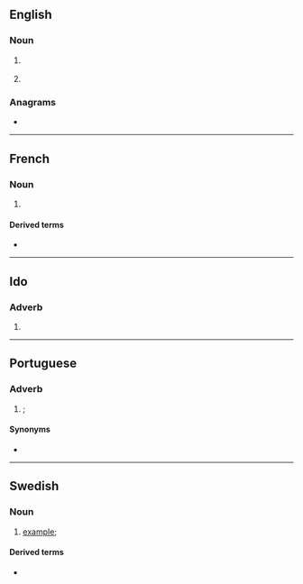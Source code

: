 {{also|ex|Ex|ex-|-ex}}
==English==

===Noun===
{{en-noun|?}}

# {{lb|en|education}} {{abbreviation of|exercise|lang=en}}
# {{abbreviation of|example|lang=en}}

===Anagrams===
* {{anagrams|en|a=ex|xe}}

----

==French==

===Noun===
{{head|fr|noun}}

# {{abbreviation of|exemple|lang=fr}}

====Derived terms====
* {{l|fr|par ex.}}

----

==Ido==

===Adverb===
{{head|io|adverb}}

# {{abbreviation of|exemple|lang=io}}

----

==Portuguese==

===Adverb===
{{pt-adv|-}}

# {{l|en|e.g.}}; {{abbreviation of|por exemplo|lang=pt}}

====Synonyms====
* {{l|pt|p. ex.}}

----

==Swedish==

===Noun===
{{head|sv|noun}}

# [[example]]; {{abbreviation of|exempel|lang=sv}}

====Derived terms====
* {{l|sv|t.ex.}}